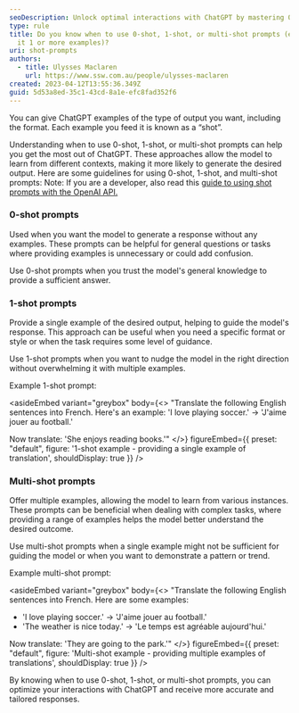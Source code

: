 ```yaml
---
seoDescription: Unlock optimal interactions with ChatGPT by mastering 0-shot, 1-shot, and multi-shot prompts.
type: rule
title: Do you know when to use 0-shot, 1-shot, or multi-shot prompts (e.g. give
  it 1 or more examples)?
uri: shot-prompts
authors:
  - title: Ulysses Maclaren
    url: https://www.ssw.com.au/people/ulysses-maclaren
created: 2023-04-12T13:55:36.349Z
guid: 5d53a8ed-35c1-43cd-8a1e-efc8fad352f6
---
```


You can give ChatGPT examples of the type of output you want, including the format. Each example you feed it is known as a “shot”.

Understanding when to use 0-shot, 1-shot, or multi-shot prompts can help you get the most out of ChatGPT. These approaches allow the model to learn from different contexts, making it more likely to generate the desired output.
Here are some guidelines for using 0-shot, 1-shot, and multi-shot prompts:
Note: If you are a developer, also read this [guide to using shot prompts with the OpenAI API.](https://labelbox.com/guides/zero-shot-learning-few-shot-learning-fine-tuning/)

### 0-shot prompts

Used when you want the model to generate a response without any examples. These prompts can be helpful for general questions or tasks where providing examples is unnecessary or could add confusion.

Use 0-shot prompts when you trust the model's general knowledge to provide a sufficient answer.

### 1-shot prompts

Provide a single example of the desired output, helping to guide the model's response. This approach can be useful when you need a specific format or style or when the task requires some level of guidance.

Use 1-shot prompts when you want to nudge the model in the right direction without overwhelming it with multiple examples.

Example 1-shot prompt:

<asideEmbed
  variant="greybox"
  body={<>
    "Translate the following English sentences into French. Here's an example:
'I love playing soccer.' -> 'J'aime jouer au football.'

Now translate: 'She enjoys reading books.'"
  </>}
  figureEmbed={{
    preset: "default",
    figure: '1-shot example - providing a single example of translation',
    shouldDisplay: true
  }}
/>

### Multi-shot prompts

Offer multiple examples, allowing the model to learn from various instances. These prompts can be beneficial when dealing with complex tasks, where providing a range of examples helps the model better understand the desired outcome.

Use multi-shot prompts when a single example might not be sufficient for guiding the model or when you want to demonstrate a pattern or trend.

Example multi-shot prompt:

<asideEmbed
  variant="greybox"
  body={<>
    "Translate the following English sentences into French. Here are some examples:

- 'I love playing soccer.' -> 'J'aime jouer au football.'
- 'The weather is nice today.' -> 'Le temps est agréable aujourd'hui.'

Now translate: 'They are going to the park.'"
  </>}
  figureEmbed={{
    preset: "default",
    figure: 'Multi-shot example - providing multiple examples of translations',
    shouldDisplay: true
  }}
/>

By knowing when to use 0-shot, 1-shot, or multi-shot prompts, you can optimize your interactions with ChatGPT and receive more accurate and tailored responses.